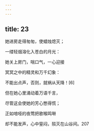 ```yaml
---
---
---
```

title: 23
---




她进房走得匆匆，使蜡烛熄灭；

一缕轻烟溶化入苍白的月光：

她关上房门，喘口气，一心迎接

冥冥之中的精灵和万千幻象：

不能出点声，否则，就祸从天降！[6]

但在她心里涌动着万语千言，

尽管这会使她的芳心憋得慌；

正如喑哑的夜莺把歌喉鸣啭

却不能发声，心中窒闷，殒灭在山谷间。207